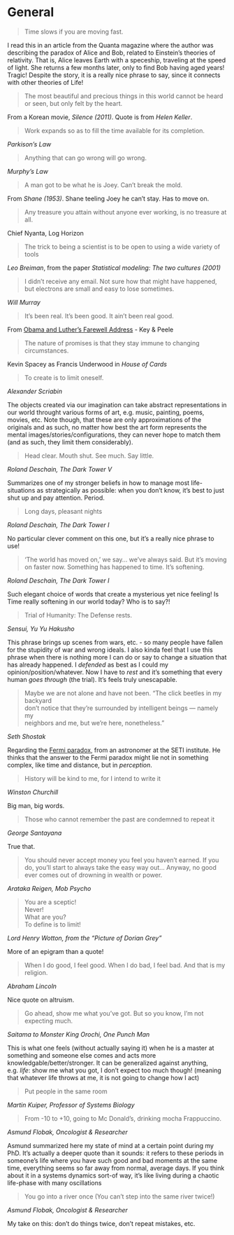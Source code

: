 # General {-}

> Time slows if you are moving fast.

I read this in an article from the Quanta magazine where the author was describing the paradox of Alice and Bob, related to Einstein's theories of relativity.
That is, Alice leaves Earth with a speceship, traveling at the speed of light.
She returns a few months later, only to find Bob having aged years!
Tragic!
Despite the story, it is a really nice phrase to say, since it connects with other theories of Life!

> The most beautiful and precious things in this world cannot be heard or seen, but only felt by the heart.

From a Korean movie, *Silence (2011)*.
Quote is from *Helen Keller*.

> Work expands so as to fill the time available for its completion.

*Parkison's Law*

> Anything that can go wrong will go wrong.

*Murphy's Law*

> A man got to be what he is Joey. Can't break the mold.

From *Shane (1953)*. Shane teeling Joey he can't stay. Has to move on.

> Any treasure you attain without anyone ever working, is no treasure at all.

Chief Nyanta, Log Horizon

> The trick to being a scientist is to be open to using a wide variety of tools

*Leo Breiman*, from the paper *Statistical modeling: The two cultures (2001)*

> I didn't receive any email. Not sure how that might have happened, but electrons are small and easy to lose sometimes.

*Will Murray*

> It's been real. It's been good. It ain't been real good.

From [Obama and Luther’s Farewell Address](https://youtu.be/n2svSvVF_F0?t=210) - Key & Peele

> The nature of promises is that they stay immune to changing circumstances.

Kevin Spacey as Francis Underwood in *House of Cards*

> To create is to limit oneself.

*Alexander Scriabin*

The objects created via our imagination can take abstract representations in our world throught various forms of art, e.g. music, painting, poems, movies, etc.
Note though, that these are only approximations of the originals and as such, no matter how best the art form represents the mental images/stories/configurations, they can never hope to match them (and as such, they limit them considerably).

> Head clear. Mouth shut. See much. Say little.

*Roland Deschain, The Dark Tower V*

Summarizes one of my stronger beliefs in how to manage most life-situations as 
strategically as possible: when you don't know, it's best to just shut up and 
pay attention. Period.

> Long days, pleasant nights

*Roland Deschain, The Dark Tower I*

No particular clever comment on this one, but it's a really nice phrase to use!

> 'The world has moved on,' we say... we've always said. But it's moving on 
faster now. Something has happened to time. It's softening.

*Roland Deschain, The Dark Tower I*

Such elegant choice of words that create a mysterious yet nice feeling! 
Is Time really softening in our world today? Who is to say?!

> Trial of Humanity: The Defense rests. 

*Sensui, Yu Yu Hakusho*

This phrase brings up scenes from wars, etc. - so many people have fallen for 
the stupidity of war and wrong ideals. I also kinda feel that I use this phrase
when there is nothing more I can do or say to change a situation that has already
happened. I *defended* as best as I could my opinion/position/whatever. Now I have 
to *rest* and it's something that every human *goes through* (the trial). It's
feels truly unescapable.

> Maybe we are not alone and have not been. “The click beetles in my backyard   
don’t notice that they’re surrounded by intelligent beings — namely my          
neighbors and me, but we’re here, nonetheless.”                                 
                                                                                
*Seth Shostak*                                                                  
                                                                                
Regarding the [Fermi paradox](https://en.wikipedia.org/wiki/Fermi_paradox), from an astronomer at the SETI institute. 
He thinks that the answer to the Fermi paradox might lie not in something complex, 
like time and distance, but in *perception*.

> History will be kind to me, for I intend to write it

*Winston Churchill*

Big man, big words.

> Those who cannot remember the past are condemned to repeat it

*George Santayana*

True that.

> You should never accept money you feel you haven't earned. If you do, you'll 
start to always take the easy way out... Anyway, no good ever comes out of 
drowning in wealth or power.

*Arataka Reigen, Mob Psycho*

> You are a sceptic!  
Never!  
What are you?  
To define is to limit!

*Lord Henry Wotton, from the "Picture of Dorian Grey"* 

More of an epigram than a quote!

> When I do good, I feel good. When I do bad, I feel bad. And that is my 
religion.

*Abraham Lincoln*

Nice quote on altruism.

> Go ahead, show me what you've got. But so you know, I'm not expecting much.

*Saitama to Monster King Orochi, One Punch Man*

This is what one feels (without actually saying it) when he is a master at 
something and someone else comes and acts more knowledgable/better/stronger. 
It can be generalized against anything, e.g. *life*: show me what you got, I 
don't expect too much though! (meaning that whatever life throws at me, it is 
not going to change how I act)

> Put people in the same room

*Martin Kuiper, Professor of Systems Biology*

> From -10 to +10, going to Mc Donald's, drinking mocha Frappuccino.

*Asmund Flobak, Oncologist & Researcher*

Asmund summarized here my state of mind at a certain point during my PhD. 
It's actually a deeper quote than it sounds: it refers to these periods in
someone's life where you have such good and bad moments at the same time, 
everything seems so far away from normal, average days.
If you think about it in a systems dynamics sort-of way, it's like living 
during a chaotic life-phase with many oscillations 

> You go into a river once (You can't step into the same river twice!)

*Asmund Flobak, Oncologist & Researcher*

My take on this: don't do things twice, don't repeat mistakes, etc.


